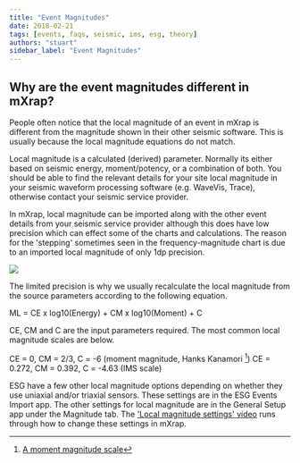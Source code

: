 ```yaml
---
title: "Event Magnitudes"
date: 2018-02-21
tags: [events, faqs, seismic, ims, esg, theory]
authors: "stuart"
sidebar_label: "Event Magnitudes"
---
```


## Why are the event magnitudes different in mXrap?

People often notice that the local magnitude of an event in mXrap is different from the magnitude shown in their other seismic software. This is usually because the local magnitude equations do not match.

Local magnitude is a calculated (derived) parameter. Normally its either based on seismic energy, moment/potency, or a combination of both. You should be able to find the relevant details for your site local magnitude in your seismic waveform processing software (e.g. WaveVis, Trace), otherwise contact your seismic service provider.

In mXrap, local magnitude can be imported along with the other event details from your seismic service provider although this does have low precision which can effect some of the charts and calculations. The reason for the 'stepping' sometimes seen in the frequency-magnitude chart is due to an imported local magnitude of only 1dp precision.

![](/img/ML-settings-FM.png)

The limited precision is why we usually recalculate the local magnitude from the source parameters according to the following equation.

ML = CE x log10(Energy) + CM x log10(Moment) + C

CE, CM and C are the input parameters required. The most common local magnitude scales are below.

CE = 0, CM = 2/3, C = -6 (moment magnitude, Hanks Kanamori [^1]) CE = 0.272, CM = 0.392, C = -4.63 (IMS scale)

ESG have a few other local magnitude options depending on whether they use uniaxial and/or triaxial sensors. These settings are in the ESG Events Import app. The other settings for local magnitude are in the General Setup app under the Magnitude tab. The ['Local magnitude settings' video](https://www.mxrap.com/mxvideos/link/11) runs through how to change these settings in mXrap.

[^1]: [A moment magnitude scale](https://doi.org/10.1029/JB084iB05p02348)

